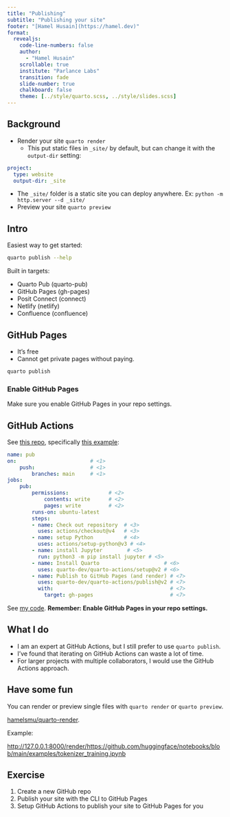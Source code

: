 ```yaml
---
title: "Publishing"
subtitle: "Publishing your site"
footer: "[Hamel Husain](https://hamel.dev)"
format:
  revealjs:
    code-line-numbers: false
    author:
      - "Hamel Husain"
    scrollable: true
    institute: "Parlance Labs"
    transition: fade
    slide-number: true
    chalkboard: false
    theme: [../style/quarto.scss, ../style/slides.scss]
---
```


## Background

- Render your site `quarto render`
    - This put static files in `_site/` by default, but can change it with the `output-dir` setting:

```.yaml
project:
  type: website
  output-dir: _site

```
- The `_site/` folder is a static site you can deploy anywhere.  Ex: `python -m http.server --d _site/`
- Preview your site `quarto preview`


## Intro 

Easiest way to get started:

```bash
quarto publish --help
```

Built in targets:

- Quarto Pub (quarto-pub)
- GitHub Pages (gh-pages)
- Posit Connect (connect)
- Netlify (netlify)
- Confluence (confluence)


## GitHub Pages

- It's free
- Cannot get private pages without paying.

```bash
quarto publish
```
:::{.callout-warning}
### Enable GitHub Pages
Make sure you enable GitHub Pages in your repo settings.
:::

## GitHub Actions {.smaller}

See [this repo](https://github.com/quarto-dev/quarto-actions/tree/main/publish), specifically [this example](https://github.com/quarto-dev/quarto-actions/blob/main/examples/quarto-publish-example.yml):

```yaml
name: pub
on:                        # <1>
    push:                  # <1>
        branches: main     # <1>
jobs:
    pub:
        permissions:             # <2>
            contents: write      # <2>
            pages: write         # <2>
        runs-on: ubuntu-latest
        steps:
        - name: Check out repository  # <3>
          uses: actions/checkout@v4   # <3>
        - name: setup Python          # <4>
          uses: actions/setup-python@v3 # <4>
        - name: install Jupyter        # <5>
          run: python3 -m pip install jupyter # <5>
        - name: Install Quarto                     # <6>
          uses: quarto-dev/quarto-actions/setup@v2 # <6>
        - name: Publish to GitHub Pages (and render) # <7>
          uses: quarto-dev/quarto-actions/publish@v2 # <7>
          with:                                      # <7>
            target: gh-pages                         # <7>
```

See [my code](https://github.com/hamelsmu/posit-python-quarto/blob/main/.github/workflows/pub.yml). **Remember: Enable GitHub Pages in your repo settings.**


## What I do {.smaller}

- I am an expert at GitHub Actions, but I still prefer to use `quarto publish`.
- I've found that iterating on GitHub Actions can waste a lot of time.  
- For larger projects with multiple collaborators, I would use the GitHub Actions approach.

## Have some fun

You can render or preview single files with `quarto render` or `quarto preview`.

[hamelsmu/quarto-render](https://github.com/hamelsmu/quarto-render/tree/main).

Example:

[http://127.0.0.1:8000/render/https://github.com/huggingface/notebooks/blob/main/examples/tokenizer_training.ipynb](http://127.0.0.1:8000/render/https://github.com/huggingface/notebooks/blob/main/examples/tokenizer_training.ipynb)


## Exercise

1. Create a new GitHub repo
2. Publish your site with the CLI to GitHub Pages
3. Setup GitHub Actions to publish your site to GitHub Pages for you

